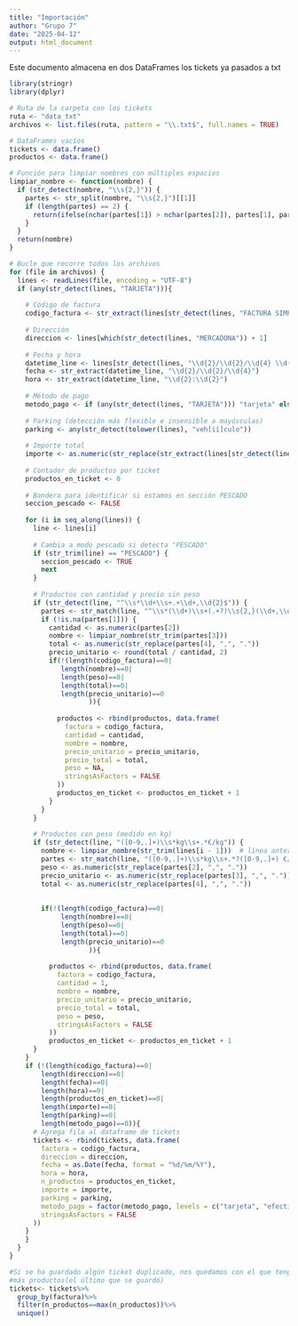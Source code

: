 ```yaml
---
title: "Importación"
author: "Grupo 7"
date: "2025-04-12"
output: html_document
---
```

Este documento almacena en dos DataFrames los tickets ya pasados a txt


```r
library(stringr)
library(dplyr)

# Ruta de la carpeta con los tickets
ruta <- "data_txt"
archivos <- list.files(ruta, pattern = "\\.txt$", full.names = TRUE)

# DataFrames vacíos
tickets <- data.frame()
productos <- data.frame()

# Función para limpiar nombres con múltiples espacios
limpiar_nombre <- function(nombre) {
  if (str_detect(nombre, "\\s{2,}")) {
    partes <- str_split(nombre, "\\s{2,}")[[1]]
    if (length(partes) == 2) {
      return(ifelse(nchar(partes[1]) > nchar(partes[2]), partes[1], partes[2]))
    }
  }
  return(nombre)
}

# Bucle que recorre todos los archivos
for (file in archivos) {
  lines <- readLines(file, encoding = "UTF-8")
  if (any(str_detect(lines, "TARJETA"))){
  
    # Código de factura
    codigo_factura <- str_extract(lines[str_detect(lines, "FACTURA SIMPLIFICADA")], "\\d{4}-\\d{3}-\\d+")
    
    # Dirección
    direccion <- lines[which(str_detect(lines, "MERCADONA")) + 1]
    
    # Fecha y hora
    datetime_line <- lines[str_detect(lines, "\\d{2}/\\d{2}/\\d{4} \\d{2}:\\d{2}")]
    fecha <- str_extract(datetime_line, "\\d{2}/\\d{2}/\\d{4}")
    hora <- str_extract(datetime_line, "\\d{2}:\\d{2}")
    
    # Método de pago
    metodo_pago <- if (any(str_detect(lines, "TARJETA"))) "tarjeta" else "efectivo"
    
    # Parking (detección más flexible e insensible a mayúsculas)
    parking <- any(str_detect(tolower(lines), "veh[ií]culo"))
  
    # Importe total
    importe <- as.numeric(str_replace(str_extract(lines[str_detect(lines, "TOTAL.*\\€")][1], "\\d+,\\d{2}$"), ",", "."))
    
    # Contador de productos por ticket
    productos_en_ticket <- 0
    
    # Bandera para identificar si estamos en sección PESCADO
    seccion_pescado <- FALSE
    
    for (i in seq_along(lines)) {
      line <- lines[i]
      
      # Cambia a modo pescado si detecta "PESCADO"
      if (str_trim(line) == "PESCADO") {
        seccion_pescado <- TRUE
        next
      }
  
      # Productos con cantidad y precio sin peso
      if (str_detect(line, "^\\s*\\d+\\s+.+\\d+,\\d{2}$")) {
        partes <- str_match(line, "^\\s*(\\d+)\\s+(.+?)\\s{2,}(\\d+,\\d{2})$")
        if (!is.na(partes[1])) {
          cantidad <- as.numeric(partes[2])
          nombre <- limpiar_nombre(str_trim(partes[3]))
          total <- as.numeric(str_replace(partes[4], ",", "."))
          precio_unitario <- round(total / cantidad, 2)
          if(!(length(codigo_factura)==0|
             length(nombre)==0|
             length(peso)==0|
             length(total)==0|
             length(precio_unitario)==0
                    )){
          
            productos <- rbind(productos, data.frame(
              factura = codigo_factura,
              cantidad = cantidad,
              nombre = nombre,
              precio_unitario = precio_unitario,
              precio_total = total,
              peso = NA,
              stringsAsFactors = FALSE
            ))
            productos_en_ticket <- productos_en_ticket + 1
          }
        }
      }
  
      # Productos con peso (medido en kg)
      if (str_detect(line, "([0-9,.]+)\\s*kg\\s+.*€/kg")) {
        nombre <- limpiar_nombre(str_trim(lines[i - 1]))  # línea anterior contiene el nombre puro
        partes <- str_match(line, "([0-9,.]+)\\s*kg\\s+.*?([0-9,.]+) €/kg\\s+([0-9,.]+)")
        peso <- as.numeric(str_replace(partes[2], ",", "."))
        precio_unitario <- as.numeric(str_replace(partes[3], ",", "."))
        total <- as.numeric(str_replace(partes[4], ",", "."))
        
        
        if(!(length(codigo_factura)==0|
             length(nombre)==0|
             length(peso)==0|
             length(total)==0|
             length(precio_unitario)==0
                    )){
        
          productos <- rbind(productos, data.frame(
            factura = codigo_factura,
            cantidad = 1,
            nombre = nombre,
            precio_unitario = precio_unitario,
            precio_total = total,
            peso = peso,
            stringsAsFactors = FALSE
          ))
          productos_en_ticket <- productos_en_ticket + 1
      }
    }
    if (!(length(codigo_factura)==0|
        length(direccion)==0|
        length(fecha)==0|
        length(hora)==0|
        length(productos_en_ticket)==0|
        length(importe)==0|
        length(parking)==0|
        length(metodo_pago)==0)){
      # Agrega fila al dataframe de tickets
      tickets <- rbind(tickets, data.frame(
        factura = codigo_factura,
        direccion = direccion,
        fecha = as.Date(fecha, format = "%d/%m/%Y"),
        hora = hora,
        n_productos = productos_en_ticket,
        importe = importe,
        parking = parking,
        metodo_pago = factor(metodo_pago, levels = c("tarjeta", "efectivo")),
        stringsAsFactors = FALSE
      ))
    }
    }
  }
}

#Si se ha guardado algún ticket duplicado, nos quedamos con el que tenga
#más productos(el último que se guardó)
tickets<- tickets%>%
  group_by(factura)%>%
  filter(n_productos==max(n_productos))%>%
  unique()


```

